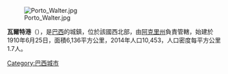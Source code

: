 {{coord|08|16|08|S|72|44|38|W|scale:30000|display=title}}

[[Image:Porto_Walter.jpg|right]]

'''瓦爾特港'''（{{lang-pt|Porto Walter}}），是[[巴西|巴西]]的城鎮，位於該國西北部，由[[阿克里州|阿克里州]]負責管轄，始建於1910年6月25日，面積6,136平方公里，2014年人口10,453，人口密度每平方公里1.7人。

{{Brazil-geo-stub}}{{阿克里州市鎮|state=collapsed}}
[[Category:巴西城市|Category:巴西城市]]